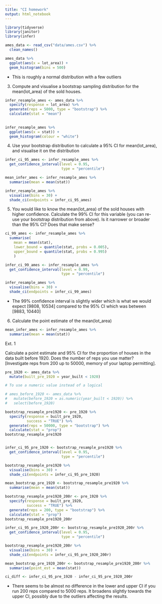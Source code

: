 ```yaml
---
title: "CI homework"
output: html_notebook
---
```


```r
library(tidyverse)
library(janitor)
library(infer)
```

```r
ames_data <- read_csv("data/ames.csv") %>% 
  clean_names()
```
```r
ames_data %>% 
  ggplot(aes(x = lot_area)) +
  geom_histogram(bins = 500)
```

- This is roughly a normal distribution with a few outliers


3. Compute and visualise a bootstrap sampling distribution for the mean(lot_area) of the sold houses.
```r
infer_resample_ames <- ames_data %>%
  specify(response = lot_area) %>%
  generate(reps = 5000, type = "bootstrap") %>%
  calculate(stat = "mean")
  
  
infer_resample_ames %>% 
  ggplot(aes(x = stat)) +
  geom_histogram(colour = "white")
```

4. Use your bootstrap distribution to calculate a 95% CI for mean(lot_area), and visualise it on the distribution

```r
infer_ci_95_ames <- infer_resample_ames %>%
  get_confidence_interval(level = 0.95,
                          type = "percentile")

mean_infer_ames <- infer_resample_ames %>%
  summarise(mean = mean(stat))

infer_resample_ames %>%
  visualise(bins = 30) +
  shade_ci(endpoints = infer_ci_95_ames)
```

5. You would like to know the mean(lot_area) of the sold houses with higher confidence. Calculate the 99% CI for this variable (you can re-use your bootstrap distribution from above). Is it narrower or broader than the 95% CI? Does that make sense?

```r
ci_99_ames <- infer_resample_ames %>% 
  summarise(
    mean = mean(stat),
    lower_bound = quantile(stat, probs = 0.005),
    upper_bound = quantile(stat, probs = 0.995)
    )

infer_ci_99_ames <- infer_resample_ames %>%
  get_confidence_interval(level = 0.99,
                          type = "percentile")

infer_resample_ames %>%
  visualise(bins = 30) +
  shade_ci(endpoints = infer_ci_99_ames)
```
- The 99% confidence interval is slightly wider which is what we would expect [9808, 10534] compared to the 95% CI which was between [9883, 10440]

6. Calculate the point estimate of the mean(lot_area)
```r
mean_infer_ames <- infer_resample_ames %>%
  summarise(mean = mean(stat))
```

Ext. 1

Calculate a point estimate and 95% CI for the proportion of houses in the data built before 1920. Does the number of reps you use matter? [Investigate reps from 200 up to 50000, memory of your laptop permitting].


```r
pre_1920 <- ames_data %>% 
  mutate(built_pre_1920 = year_built < 1920)

# To use a numeric value instead of a logical

# ames_before_1920 <- ames_data %>%
#   mutate(before_1920 = as.numeric(year_built < 1920)) %>% 
#   select(before_1920)

bootstrap_resample_pre1920 <- pre_1920 %>% 
  specify(response = built_pre_1920, 
          success = "TRUE") %>% 
  generate(reps = 50000, type = "bootstrap") %>% 
  calculate(stat = "prop")
bootstrap_resample_pre1920


infer_ci_95_pre_1920 <- bootstrap_resample_pre1920 %>% 
  get_confidence_interval(level = 0.95,
                          type = "percentile")

bootstrap_resample_pre1920 %>% 
  visualise(bins = 30) +
  shade_ci(endpoints = infer_ci_95_pre_1920)

mean_bootstrap_pre_1920 <- bootstrap_resample_pre1920 %>% 
  summarise(mean = mean(stat))
```

```r
bootstrap_resample_pre1920_200r <- pre_1920 %>% 
  specify(response = built_pre_1920, 
          success = "TRUE") %>% 
  generate(reps = 200, type = "bootstrap") %>% 
  calculate(stat = "prop")
bootstrap_resample_pre1920_200r

infer_ci_95_pre_1920_200r <- bootstrap_resample_pre1920_200r %>% 
  get_confidence_interval(level = 0.95,
                          type = "percentile")

bootstrap_resample_pre1920_200r %>% 
  visualise(bins = 30) +
  shade_ci(endpoints = infer_ci_95_pre_1920_200r)

mean_bootstrap_pre_1920_200r <- bootstrap_resample_pre1920_200r %>% 
  summarise(point_est = mean(stat))
```

```r
ci_diff <- infer_ci_95_pre_1920 - infer_ci_95_pre_1920_200r
```

- There seems to be almost no difference in the lower and upper CI if you run 200 reps compared to 5000 reps. It broadens slightly towards the upper CI, possibly due to the outliers affecting the results.
